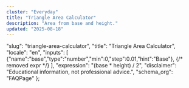 ```yaml
---
cluster: "Everyday"
title: "Triangle Area Calculator"
description: "Area from base and height."
updated: "2025-08-18"
---
```



  "slug": "triangle-area-calculator",
  "title": "Triangle Area Calculator",
  "locale": "en",
  "inputs": [
    {"name":"base","type":"number","min":0,"step":0.01,"hint":"Base"},
    {/* removed expr */}
  ],
  "expression": "(base * height) / 2",
  "disclaimer": "Educational information, not professional advice.",
  "schema_org": "FAQPage"
};

<BaseLayout title={schema.title} description={schema.description}>
  <Calculator schema={/* removed undefined var: schema */} />
</BaseLayout>
